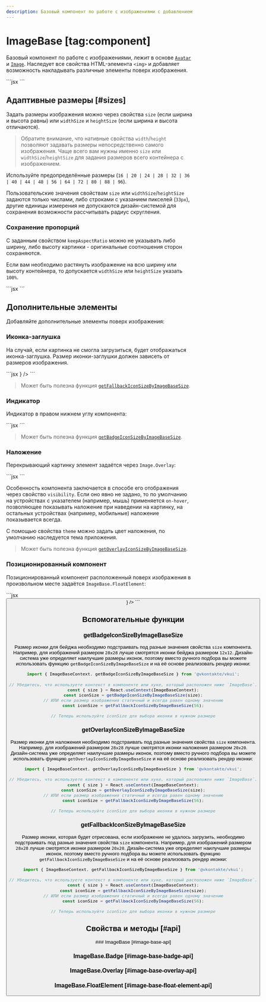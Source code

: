 ```yaml
---
description: Базовый компонент по работе с изображениями с добавлением возможности накладывать различные элементы поверх изображения.
---
```


<Overview group="data-display">

# ImageBase [tag:component]

Базовый компонент по работе с изображениями, лежит в основе [`Avatar`](/components/avatar) и [`Image`](/image).
Наследует все свойства HTML-элемента `<img>` и добавляет возможность накладывать различные элементы поверх изображения.

</Overview>

<Playground>
  ```jsx
  <ImageBase
    size={96}
    src="https://sun9-26.userapi.com/YZ5-1A6cVgL7g1opJGQIWg1Bl5ynfPi8p41SkQ/IYIUDqGkkBE.jpg"
  />
  ```
</Playground>

## Адаптивные размеры [#sizes]

Задать размеры изображения можно через свойства `size` (если ширина и высота равны) или `widthSize` и `heightSize`
(если ширина и высота отличаются).

> Обратите внимание, что нативные свойства `width`/`height` позволяют задавать размеры непосредственно
> самого изображения.
> Чаще всего вам нужны именно `size` или `widthSize`/`heightSize` для задания размеров всего контейнера с изображением.

Используйте предопределённые размеры (`16 | 20 | 24 | 28 | 32 | 36 | 40 | 44 | 48 | 56 | 64 | 72 | 80 | 88 | 96`).

Пользовательские значения свойствам `size` или `widthSize`/`heightSize` задаются только числами,
либо строками с указанием пикселей (`33px`), другие единицы измерения не допускаются дизайн-системой
для сохранения возможности рассчитывать радиус скругления.

### Сохранение пропорций

С заданным свойством `keepAspectRatio` можно не указывать либо ширину, либо высоту картинки - оригинальные
соотношения сторон сохраняются.

Если вам необходимо растянуть изображение на всю ширину или высоту контейнера, то допускается `widthSize` или `heightSize`
указать `100%`.

<Playground>
  ```jsx
  <ImageBase
    keepAspectRatio
    widthSize="200px"
    src="https://sun9-26.userapi.com/YZ5-1A6cVgL7g1opJGQIWg1Bl5ynfPi8p41SkQ/IYIUDqGkkBE.jpg"
  />
  ```
</Playground>

## Дополнительные элементы

Добавляйте дополнительные элементы поверх изображения:

### Иконка-заглушка

На случай, если картинка не смогла загрузиться, будет отображаться иконка-заглушка.
Размер иконки-заглушки должен зависеть от размеров изображения.

<Playground>
  ```jsx
  <ImageBase size={96} fallbackIcon={<Icon3218CircleOutline />} />
  ```
</Playground>

> Может быть полезна функция [`getFallbackIconSizeByImageBaseSize`](#getfallbackiconsizebyimagebasesize).

### Индикатор

Индикатор в правом нижнем углу компонента:

<Playground>
  ```jsx
  <ImageBase
    size={96}
    src="https://sun9-26.userapi.com/YZ5-1A6cVgL7g1opJGQIWg1Bl5ynfPi8p41SkQ/IYIUDqGkkBE.jpg"
  >
    <ImageBase.Badge background="stroke">
      <Icon24StarCircleFillGreen />
    </ImageBase.Badge>
  </ImageBase>
  ```
</Playground>

> Может быть полезна функция [`getBadgeIconSizeByImageBaseSize`](#getbadgeiconsizebyimagebasesize).

### Наложение

Перекрывающий картинку элемент задаётся через `Image.Overlay`:

<Playground>
  ```jsx
  <ImageBase
    size={96}
    src="https://sun9-26.userapi.com/YZ5-1A6cVgL7g1opJGQIWg1Bl5ynfPi8p41SkQ/IYIUDqGkkBE.jpg"
  >
    <ImageBase.Overlay visibility="always">
      <Icon24AddOutline />
    </ImageBase.Overlay>
  </ImageBase>
  ```
</Playground>

Особенность компонента заключается в способе его отображения через свойство `visibility`.
Если оно явно не задано, то по умолчанию на устройствах с указателем (например, мышь) применяется `on-hover`,
позволяющее показывать наложение при наведении на картинку, на остальных устройствах (например, мобильные)
наложение показывается всегда.

С помощью свойства `theme` можно задать цвет наложения, по умолчанию наследуется тема приложения.

> Может быть полезна функция [`getOverlayIconSizeByImageBaseSize`](#getoverlayiconsizebyimagebasesize).

### Позиционированный компонент

Позиционированный компонент расположенный поверх изображения в произвольном месте задаётся `ImageBase.FloatElement`:

<Playground>
  ```jsx
  <ImageBase
    size={96}
    src="https://sun9-26.userapi.com/YZ5-1A6cVgL7g1opJGQIWg1Bl5ynfPi8p41SkQ/IYIUDqGkkBE.jpg"
  >
    <ImageBase.FloatElement placement="top-end" inlineIndent="xs" blockIndent="xs">
      <Button size="s" mode="primary" after={<Icon16MoreHorizontal />} />
    </ImageBase.FloatElement>
  </ImageBase>
  ```
</Playground>

## Вспомогательные функции

### getBadgeIconSizeByImageBaseSize

Размер иконки для бейджа необходимо подстраивать под разные значения свойства `size` компонента.
Например, для изображений размером `28x28` лучше смотрятся иконки бейджа размером `12x12`.
Дизайн-система уже определяет наилучшие размеры иконок, поэтому вместо
ручного подбора вы можете использовать функцию `getBadgeIconSizeByImageBaseSize` и на её основе реализовать
рендер иконки:

```jsx
import { ImageBaseContext, getBadgeIconSizeByImageBaseSize } from '@vkontakte/vkui';

// Убедитесь, что используете контекст в компоненте или хуке, который расположен ниже `ImageBase`.
const { size } = React.useContext(ImageBaseContext);
const iconSize = getBadgeIconSizeByImageBaseSize(size);
// ИЛИ если размер изображения статичный и всегда равен одному значению
const iconSize = getFallbackIconSizeByImageBaseSize(56);

// Теперь используйте iconSize для выбора иконки в нужном размере
```

### getOverlayIconSizeByImageBaseSize

Размер иконки для наложения необходимо подстраивать под разные значения свойства `size` компонента.
Например, для изображений размером `28x28` лучше смотрятся иконки наложения размером `20x20`.
Дизайн-система уже определяет наилучшие размеры иконок, поэтому вместо
ручного подбора вы можете использовать функцию `getOverlayIconSizeByImageBaseSize` и на её основе реализовать
рендер иконки:

```jsx
import { ImageBaseContext, getOverlayIconSizeByImageBaseSize } from '@vkontakte/vkui';

// Убедитесь, что используете контекст в компоненте или хуке, который расположен ниже `ImageBase`.
const { size } = React.useContext(ImageBaseContext);
const iconSize = getOverlayIconSizeByImageBaseSize(size);
// ИЛИ если размер изображения статичный и всегда равен одному значению
const iconSize = getFallbackIconSizeByImageBaseSize(56);

// Теперь используйте iconSize для выбора иконки в нужном размере
```

### getFallbackIconSizeByImageBaseSize

Размер иконки, которая будет отрисована, если изображение не удалось загрузить,
необходимо подстраивать под разные значения свойства `size` компонента.
Например, для изображений размером `28x28` лучше смотрятся иконки размером `20x20`.
Дизайн-система уже определяет наилучшие размеры иконок, поэтому вместо
ручного подбора вы можете использовать функцию `getFallbackIconSizeByImageBaseSize` и на её основе реализовать
рендер иконки:

```jsx
import { ImageBaseContext, getFallbackIconSizeByImageBaseSize } from '@vkontakte/vkui';

// Убедитесь, что используете контекст в компоненте или хуке, который расположен ниже `ImageBase`.
const { size } = React.useContext(ImageBaseContext);
const iconSize = getFallbackIconSizeByImageBaseSize(size);
// ИЛИ если размер изображения статичный и всегда равен одному значению
const iconSize = getFallbackIconSizeByImageBaseSize(56);

// Теперь используйте iconSize для выбора иконки в нужном размере
```

## Свойства и методы [#api]

<PropsTable name="ImageBase">
### ImageBase [#image-base-api]

### ImageBase.Badge [#image-base-badge-api]

### ImageBase.Overlay [#image-base-overlay-api]

### ImageBase.FloatElement [#image-base-float-element-api]

</PropsTable>
